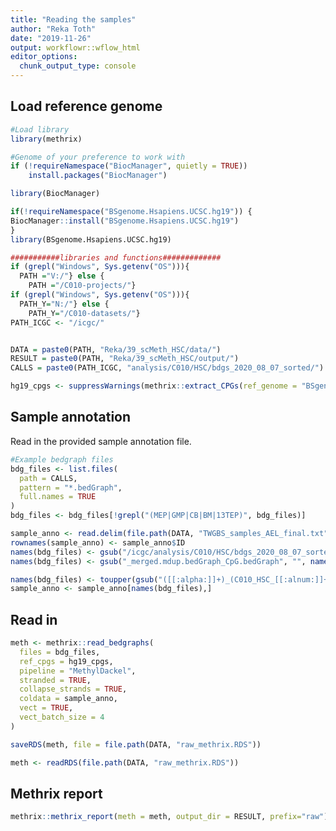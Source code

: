 ```yaml
---
title: "Reading the samples"
author: "Reka Toth"
date: "2019-11-26"
output: workflowr::wflow_html
editor_options:
  chunk_output_type: console
---
```


## Load reference genome

```r
#Load library
library(methrix)
```

```r
#Genome of your preference to work with
if (!requireNamespace("BiocManager", quietly = TRUE))
    install.packages("BiocManager")

library(BiocManager)

if(!requireNamespace("BSgenome.Hsapiens.UCSC.hg19")) {
BiocManager::install("BSgenome.Hsapiens.UCSC.hg19")
}
library(BSgenome.Hsapiens.UCSC.hg19) 
```

```r

###########libraries and functions#############
if (grepl("Windows", Sys.getenv("OS"))){
  PATH ="V:/"} else {
    PATH ="/C010-projects/"}
if (grepl("Windows", Sys.getenv("OS"))){
  PATH_Y="N:/"} else {
    PATH_Y="/C010-datasets/"}
PATH_ICGC <- "/icgc/"


DATA = paste0(PATH, "Reka/39_scMeth_HSC/data/")
RESULT = paste0(PATH, "Reka/39_scMeth_HSC/output/")
CALLS = paste0(PATH_ICGC, "analysis/C010/HSC/bdgs_2020_08_07_sorted/")

```

```r
hg19_cpgs <- suppressWarnings(methrix::extract_CPGs(ref_genome = "BSgenome.Hsapiens.UCSC.hg19"))
```

## Sample annotation 
Read in the provided sample annotation file. 

```r

#Example bedgraph files
bdg_files <- list.files(
  path = CALLS,
  pattern = "*.bedGraph",
  full.names = TRUE
)
bdg_files <- bdg_files[!grepl("(MEP|GMP|CB|BM|13TEP)", bdg_files)]

sample_anno <- read.delim(file.path(DATA, "TWGBS_samples_AEL_final.txt"))
rownames(sample_anno) <- sample_anno$ID
names(bdg_files) <- gsub("/icgc/analysis/C010/HSC/bdgs_2020_08_07_sorted//", "", bdg_files)
names(bdg_files) <- gsub("_merged.mdup.bedGraph_CpG.bedGraph", "", names(bdg_files))

names(bdg_files) <- toupper(gsub("([[:alpha:]]+)_(C010_HSC_[[:alnum:]]+)", "\\2_\\1", names(bdg_files)))
sample_anno <- sample_anno[names(bdg_files),]

```

## Read in 
```r
meth <- methrix::read_bedgraphs(
  files = bdg_files,
  ref_cpgs = hg19_cpgs,
  pipeline = "MethylDackel",
  stranded = TRUE,
  collapse_strands = TRUE, 
  coldata = sample_anno,
  vect = TRUE,
  vect_batch_size = 4
)

saveRDS(meth, file = file.path(DATA, "raw_methrix.RDS"))
```

```r
meth <- readRDS(file.path(DATA, "raw_methrix.RDS"))
```

## Methrix report

```r
methrix::methrix_report(meth = meth, output_dir = RESULT, prefix="raw")
```


